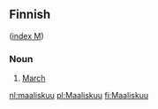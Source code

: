==Finnish==
([[Wiktionary:Finnish_index_m|index M]])

===Noun===

# [[March]]

[[nl:maaliskuu]]
[[pl:Maaliskuu]]
[[fi:Maaliskuu]]